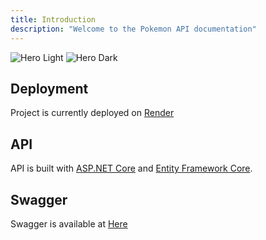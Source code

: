 ```yaml
---
title: Introduction
description: "Welcome to the Pokemon API documentation"
---
```


<img
  className="block dark:hidden"
  src="/images/hero-light.png"
  alt="Hero Light"
/>
<img
  className="hidden dark:block"
  src="/images/hero-dark.png"
  alt="Hero Dark"
/>

## Deployment

Project is currently deployed on [Render](https://https://pokemon-api-csharp.onrender.com/swagger/index.html/)

## API

API is built with [ASP.NET Core](https://dotnet.microsoft.com/en-us/apps/aspnet) and [Entity Framework Core](https://docs.microsoft.com/en-us/ef/core/).

## Swagger

Swagger is available at [Here](https://pokemon-api-csharp.onrender.com/swagger/index.html)
